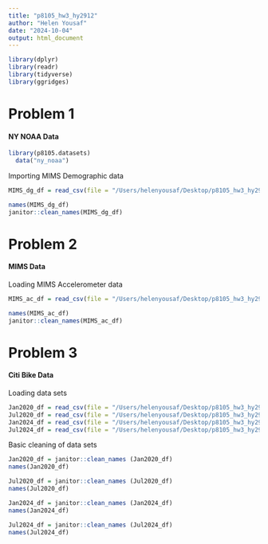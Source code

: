 ```yaml
---
title: "p8105_hw3_hy2912"
author: "Helen Yousaf"
date: "2024-10-04"
output: html_document
---
```

```r
library(dplyr) 
library(readr)
library(tidyverse)
library(ggridges)
```

# Problem 1 
#### NY NOAA Data 
```r
library(p8105.datasets)
  data("ny_noaa")
```

Importing MIMS Demographic data
```r
MIMS_dg_df = read_csv(file = "/Users/helenyousaf/Desktop/p8105_hw3_hy2912/MIMS.dg.csv", skip = 4, na = c(".", "NA", ""))
```
```r
names(MIMS_dg_df)
janitor::clean_names(MIMS_dg_df)
```
# Problem 2 
#### MIMS Data

Loading MIMS Accelerometer data 
```r
MIMS_ac_df = read_csv(file = "/Users/helenyousaf/Desktop/p8105_hw3_hy2912/MIMS.ac.csv", na = c(".", "NA", ""))
```
```r
names(MIMS_ac_df)
janitor::clean_names(MIMS_ac_df)
```

# Problem 3
#### Citi Bike Data 

Loading data sets 
```r
Jan2020_df = read_csv(file = "/Users/helenyousaf/Desktop/p8105_hw3_hy2912/Jan2020.CITI.csv", na = c(".", "NA", ""))
Jul2020_df = read_csv(file = "/Users/helenyousaf/Desktop/p8105_hw3_hy2912/July2020.CITI.csv", na = c(".", "NA", ""))
Jan2024_df = read_csv(file = "/Users/helenyousaf/Desktop/p8105_hw3_hy2912/Jan2024.CITI.csv", na = c(".", "NA", ""))
Jul2024_df = read_csv(file = "/Users/helenyousaf/Desktop/p8105_hw3_hy2912/July2024.CITI.csv", na = c(".", "NA", ""))
```
Basic cleaning of data sets
```r
Jan2020_df = janitor::clean_names (Jan2020_df)
names(Jan2020_df)
```
```r
Jul2020_df = janitor::clean_names (Jul2020_df)
names(Jul2020_df)
```
```r
Jan2024_df = janitor::clean_names (Jan2024_df)
names(Jan2024_df)
```
```r
Jul2024_df = janitor::clean_names (Jul2024_df)
names(Jul2024_df)
```


